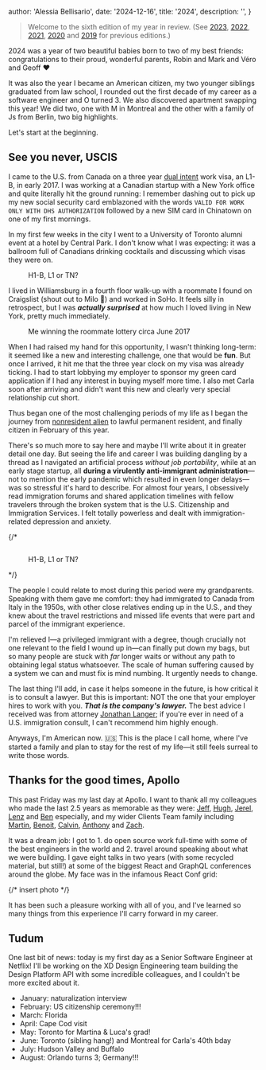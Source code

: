 
  author: 'Alessia Bellisario',
  date: '2024-12-16',
  title: '2024',
  description: '',
}


> Welcome to the sixth edition of my year in review. (See [2023](/2023), [2022](/2022), [2021](/2021), [2020](/2020) and [2019](/2019) for previous editions.)

2024 was a year of two beautiful babies born to two of my best friends: congratulations to their proud, wonderful parents, Robin and Mark and Véro and Geoff ♥️

It was also the year I became an American citizen, my two younger siblings graduated from law school, I rounded out the first decade of my career as a software engineer and O turned 3. We also discovered apartment swapping this year! We did two, one with M in Montreal and the other with a family of Js from Berlin, two big highlights.

Let's start at the beginning.

## See you never, USCIS

I came to the U.S. from Canada on a three year [dual intent](https://www.nolo.com/legal-encyclopedia/what-are-dual-intent-visas.html) work visa, an L1-B, in early 2017. I was working at a Canadian startup with a New York office and quite literally hit the ground running: I remember dashing out to pick up my new social security card emblazoned with the words `VALID FOR WORK ONLY WITH DHS AUTHORIZATION` followed by a new SIM card in Chinatown on one of my first mornings.

In my first few weeks in the city I went to a University of Toronto alumni event at a hotel by Central Park. I don't know what I was expecting: it was a ballroom full of Canadians drinking cocktails and discussing which visas they were on.

<figure>
  <Image src={hotelView} alt="" />
  <figcaption>H1-B, L1 or TN?</figcaption>
</figure>

I lived in Williamsburg in a fourth floor walk-up with a roommate I found on Craigslist (shout out to Milo 💖) and worked in SoHo. It feels silly in retrospect, but I was ***actually surprised*** at how much I loved living in New York, pretty much immediately.

<figure>
  <Image src={messenger} alt="" />
  <figcaption>Me winning the roommate lottery circa June 2017</figcaption>
</figure>

When I had raised my hand for this opportunity, I wasn't thinking long-term: it seemed like a new and interesting challenge, one that would be **fun**. But once I arrived, it hit me that the three year clock on my visa was already ticking. I had to start lobbying my employer to sponsor my green card application if I had any interest in buying myself more time. I also met Carla soon after arriving and didn't want this new and clearly very special relationship cut short.

Thus began one of the most challenging periods of my life as I began the journey from [nonresident alien](https://www.irs.gov/individuals/international-taxpayers/nonresident-aliens) to lawful permanent resident, and finally citizen in February of this year.

There's so much more to say here and maybe I'll write about it in greater detail one day. But seeing the life and career I was building dangling by a thread as I navigated an artificial process _without job portability_, while at an early stage startup, all __during a virulently anti-immigrant administration__—not to mention the early pandemic which resulted in even longer delays—was so stressful it's hard to describe. For almost four years, I obsessively read immigration forums and shared application timelines with fellow travelers through the broken system that is the U.S. Citizenship and Immigration Services. I felt totally powerless and dealt with immigration-related depression and anxiety.

{/* <figure>
  <Image src={hotelView} alt="" />
  <figcaption>H1-B, L1 or TN?</figcaption>
</figure> */}

The people I could relate to most during this period were my grandparents. Speaking with them gave me comfort: they had immigrated to Canada from Italy in the 1950s, with other close relatives ending up in the U.S., and they knew about the travel restrictions and missed life events that were part and parcel of the immigrant experience.

I'm relieved I—a privileged immigrant with a degree, though crucially not one relevant to the field I wound up in—can finally put down my bags, but so many people are stuck with _far_ longer waits or without any path to obtaining legal status whatsoever. The scale of human suffering caused by a system we can and must fix is mind numbing. It urgently needs to change.

The last thing I'll add, in case it helps someone in the future, is how critical it is to consult a lawyer. But this is important: NOT the one that your employer hires to work with you. ___That is the company's lawyer.___ The best advice I received was from attorney [Jonathan Langer](https://www.linkedin.com/in/jonathanlanger); if you're ever in need of a U.S. immigration consult, I can't recommend him highly enough.

Anyways, I'm American now. 🇺🇸 This is the place I call home, where I've started a family and plan to stay for the rest of my life—it still feels surreal to write those words.

## Thanks for the good times, Apollo

This past Friday was my last day at Apollo. I want to thank all my colleagues who made the last 2.5 years as memorable as they were: [Jeff](https://bsky.app/profile/jeff.auriemma.xyz), [Hugh](https://github.com/hwillson), [Jerel](https://x.com/jerelmiller), [Lenz](https://bsky.app/profile/phry.dev) and [Ben](https://github.com/benjamn) especially, and my wider Clients Team family including [Martin](https://bsky.app/profile/mbonnin.net), [Benoit](https://mastodon.social/@BoD@mastodon.social), [Calvin](https://x.com/c35tar1), [Anthony](https://x.com/AnthonyMDev) and [Zach](https://github.com/BobaFetters).

It was a dream job: I got to 1. do open source work full-time with some of the best engineers in the world and 2. travel around speaking about what we were building. I gave eight talks in two years (with some recycled material, but still!) at some of the biggest React and GraphQL conferences around the globe. My face was in the infamous React Conf grid:

{/* insert photo */}

It has been such a pleasure working with all of you, and I've learned so many things from this experience I'll carry forward in my career.

## Tudum

One last bit of news: today is my first day as a Senior Software Engineer at Netflix! I'll be working on the XD Design Engineering team building the Design Platform API with some incredible colleagues, and I couldn't be more excited about it.



- January: naturalization interview
- February: US citizenship ceremony!!!
- March: Florida
- April: Cape Cod visit
- May: Toronto for Martina & Luca's grad!
- June: Toronto (sibling hang!) and Montreal for Carla's 40th bday
- July: Hudson Valley and Buffalo
- August: Orlando turns 3; Germany!!!


